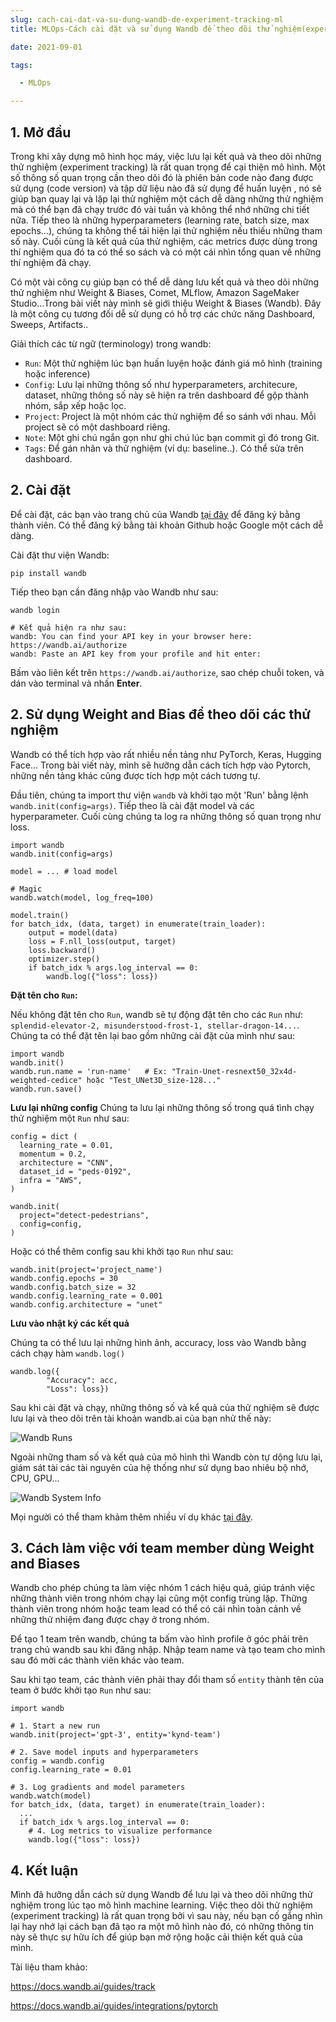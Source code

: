```yaml
--- 
slug: cach-cai-dat-va-su-dung-wandb-de-experiment-tracking-ml
title: MLOps-Cách cài đặt và sử dụng Wandb để theo dõi thử nghiệm(experiment tracking) trong Machine Learning 

date: 2021-09-01 

tags: 

  - MLOps 

--- 
```


## 1. Mở đầu

Trong khi xây dựng mô hình học máy, việc lưu lại kết quả và theo dõi những thử nghiệm (experiment tracking) là rất quan trọng để cại thiện mô hình. Một số thông số quan trọng cần theo dõi đó là phiên bản code nào đang được sử dụng (code version) và tập dữ liệu nào đã sử dụng để huấn luyện , nó sẽ giúp bạn quay lại và lặp lại thử nghiệm một cách dễ dàng những thử nghiệm mà có thể bạn đã chạy trước đó vài tuần và không thể nhớ những chi tiết nữa. Tiếp theo là những hyperparameters (learning rate, batch size, max epochs...), chúng ta không thể tái hiện lại thử nghiệm nếu thiếu những tham số này. Cuối cùng là kết quả của thử nghiệm, các metrics được dùng trong thí nghiệm qua đó ta có thể so sách và có một cái nhìn tổng quan về những thí nghiệm đã chạy.

Có một vài công cụ giúp bạn có thể dễ dàng lưu kết quả và theo dõi những thử nghiệm như Weight & Biases, Comet, MLflow, Amazon SageMaker Studio...Trong bài viết này mình sẽ giới thiệu Weight & Biases (Wandb). Đây là một công cụ tương đối dễ sử dụng có hỗ trợ các chức năng Dashboard, Sweeps, Artifacts..

Giải thích các từ ngữ (terminology) trong wandb:
* `Run`: Một thử nghiệm lúc bạn huấn luyện hoặc đánh giá mô hình (training hoặc inference)
* `Config`: Lưu lại những thông số như hyperparameters, architecure, dataset, những thông số này sẽ hiện ra trên dashboard để gộp thành nhóm, sắp xếp hoặc lọc. 
* `Project`: Project là một nhóm các thử nghiệm để so sánh với nhau. Mỗi project sẽ có một dashboard riêng.
* `Note`: Một ghi chú ngắn gọn như ghi chú lúc bạn commit gì đó trong Git.
* `Tags`: Để gán nhãn và thử nghiệm (ví dụ: baseline..). Có thể sửa trên dashboard.

## 2. Cài đặt
Để cài đặt, các bạn vào trang chủ của Wandb [tại đây](https://wandb.ai/site) để đăng ký bằng thành viên. Có thể đăng ký bằng tài khoản Github hoặc Google một cách dễ dàng.

Cài đặt thư viện Wandb:
```
pip install wandb
```

Tiếp theo bạn cần đăng nhập vào Wandb như sau:
```
wandb login

# Kết quả hiện ra như sau:
wandb: You can find your API key in your browser here: https://wandb.ai/authorize
wandb: Paste an API key from your profile and hit enter:
```

Bấm vào liên kết trên  `https://wandb.ai/authorize`, sao chép chuỗi token, và dán vào terminal và nhấn **Enter**. 

## 2. Sử dụng Weight and Bias để theo dõi các thử nghiệm

Wandb có thể tích hợp vào rất nhiều nền tảng như PyTorch, Keras, Hugging Face... Trong bài viết này, mình sẽ hưỡng dẫn cách tích hợp vào Pytorch, những nền tảng khác cũng được tích hợp một cách tương tự.

Đầu tiên, chúng ta import thư viện `wandb` và khởi tạo một 'Run' bằng lệnh `wandb.init(config=args)`.
Tiếp theo là cài đặt model và các hyperparameter. 
Cuối cùng chúng ta log ra những thông số quan trọng như loss.

```
import wandb
wandb.init(config=args)

model = ... # load model 

# Magic
wandb.watch(model, log_freq=100)

model.train()
for batch_idx, (data, target) in enumerate(train_loader):
    output = model(data)
    loss = F.nll_loss(output, target)
    loss.backward()
    optimizer.step()
    if batch_idx % args.log_interval == 0:
        wandb.log({"loss": loss})
```

**Đặt tên cho  `Run`:**

Nếu không đặt tên cho `Run`, wandb sẽ tự động đặt tên cho các `Run` như: `splendid-elevator-2, misunderstood-frost-1, stellar-dragon-14...`. Chúng ta có thể đặt tên lại bao gồm những cài đặt của mình như sau:

```
import wandb
wandb.init()
wandb.run.name = 'run-name'   # Ex: "Train-Unet-resnext50_32x4d-weighted-cedice" hoặc "Test_UNet3D_size-128..."
wandb.run.save()
```

**Lưu lại những config**
Chúng ta lưu lại những thông số trong quá tình chạy thử nghiệm một `Run` như sau:

```
config = dict (
  learning_rate = 0.01,
  momentum = 0.2,
  architecture = "CNN",
  dataset_id = "peds-0192",
  infra = "AWS",
)

wandb.init(
  project="detect-pedestrians",
  config=config,
)
```

Hoặc có thể thêm config sau khi khởi tạo `Run` như sau:
```
wandb.init(project='project_name')
wandb.config.epochs = 30
wandb.config.batch_size = 32
wandb.config.learning_rate = 0.001
wandb.config.architecture = "unet"
```


**Lưu vào nhật ký các kết quả**

Chúng ta có thể lưu lại những hình ảnh, accuracy, loss vào Wandb bằng cách chạy hàm `wandb.log()`

```
wandb.log({
        "Accuracy": acc,
        "Loss": loss})
```

Sau khi cài đặt và chạy, những thông số và kể quả của thử nghiệm sẽ được lưu lại và theo dõi trên tài khoản wandb.ai của bạn nhử thế này: 

![Wandb Runs](./wandb_2.png)


Ngoài những tham số và kết quả của mô hình thì Wandb còn tự dộng lưu lại, giám sát tài các tài nguyên của hệ thống như sử dụng bao nhiêu bộ nhớ, CPU, GPU...

![Wandb System Info](./wandb_3.png)


Mọi người có thể tham khảm thêm nhiều ví dụ khác [tại đây](https://github.com/wandb/examples).

## 3. Cách làm việc với team member dùng Weight and Biases
Wandb cho phép chúng ta làm việc nhóm 1 cách hiệu quả, giúp tránh việc những thành viên trong nhóm chạy lại cũng một config trùng lặp. Thững thành viên trong nhóm hoặc team lead có thể có cái nhìn toàn cảnh về những thử nhiệm đang được chạy ở trong nhóm.

Để tạo 1 team trên wandb, chúng ta bấm vào hình profile ở góc phải trên trang chủ wandb sau khi đăng nhập. Nhập team name và tạo team cho mình sau đó mời các thành viên khác vào team. 

Sau khi tạo team, các thành viên phải thay đổi tham số `entity` thành tên của team ở bước khởi tạo `Run` như sau: 

```{4}
import wandb

# 1. Start a new run
wandb.init(project='gpt-3', entity='kynd-team')

# 2. Save model inputs and hyperparameters
config = wandb.config
config.learning_rate = 0.01

# 3. Log gradients and model parameters
wandb.watch(model)
for batch_idx, (data, target) in enumerate(train_loader):
  ...
  if batch_idx % args.log_interval == 0:
    # 4. Log metrics to visualize performance
    wandb.log({"loss": loss})
```


## 4. Kết luận

Mình đã hưỡng dẫn cách sử dụng Wandb để lưu lại và theo dõi những thử nghiệm trong lúc tạo mô hình machine learning. Việc theo dõi thử nghiệm (experiment tracking) là rất quan trọng bởi vì sau này, nếu bạn cố gắng nhìn lại hay nhớ lại cách bạn đã tạo ra một mô hình nào đó, có những thông tin này sẽ thực sự hữu ích để giúp bạn mở rộng hoặc cải thiện kết quả của mình.


Tài liệu tham khảo: 

https://docs.wandb.ai/guides/track


https://docs.wandb.ai/guides/integrations/pytorch


